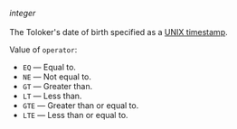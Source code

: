 _integer_<br/><br/>The Toloker's date of birth specified as a [UNIX timestamp](https://unixtime.org/).

Value of `operator`:

- `EQ` — Equal to.
- `NE` — Not equal to.
- `GT` — Greater than.
- `LT` — Less than.
- `GTE` — Greater than or equal to.
- `LTE` — Less than or equal to.